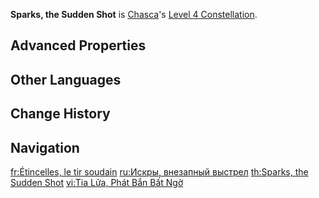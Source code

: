 {{Constellation Infobox
|image         = Constellation Sparks, the Sudden Shot.png
|character     = Chasca
|level         = 4
|description   = When the Radiant Soulseeker Shells from [[Soul Reaper's Fatal Round]] hit opponents, they will restore 1.5 Elemental Energy to Chasca, and deal AoE Elemental DMG of the corresponding Elemental Type of the Radiant Soulseeker Shells equal to 400% of Chasca's ATK. This DMG is considered Charged Attack DMG.<br>The aforementioned corresponding elemental AoE DMG effect can be triggered once each time Chasca uses Soul Reaper's Fatal Round.
|scale_att1    = 
|scale_att2    = 
|utility1      = ATK
|utility2      = 
}}
'''Sparks, the Sudden Shot''' is [[Chasca]]'s [[Level 4 Constellation]].
<!--
==Gameplay Notes==
-->
==Advanced Properties==
{{Advanced Properties
|title   = AoE DMG
|gu      = 1U
|icdtag  = none
|poise   = 20
|impulse = 2
}}
<!--
==Preview==
{Preview
|file = Sparks, the Sudden Shot Preview
}
-->
==Other Languages==
{{Other Languages
|en       = Sparks, the Sudden Shot
|zhs      = 星火，瞬息的击发
|zhs_rm   = Xīnghuǒ, Shùnxī de Jīfā
|zht      = 星火，瞬息的擊發
|zht_rm   = Xīnghuǒ, Shùnxī de Jīfā
|zh_tl    = 
|ja       = 火花・刹那のショット
|ja_rm    = Hibana - Setsunano Shotto
|ja_tl    = Sparks - The Sudden Shot
|ko       = 불꽃·신속한 사격
|ko_tl    = Sparks - Rapid Shot
|es       = Chispa: Disparo fugaz
|es_tl    = Spark: Fleeting Shot
|fr       = Étincelles, le tir soudain
|fr_tl    = Sparks, the Sudden Shot
|ru       = Искры, внезапный выстрел
|ru_tl    = Sparks, the Sudden Shot
|th       = Sparks, the Sudden Shot
|vi       = Tia Lửa, Phát Bắn Bất Ngờ
|vi_tl    = 
|de       = Der Funke, ein plötzlicher Schuss
|de_tl    = The Spark, a Sudden Shot
|id       = Sparks, the Sudden Shot
|pt       = Disparo Súbito das Faíscas
|pt_tl    = 
|tr       = Kıvılcımlar, Ani Atış
|tr_tl    = 
|it       = Le scintille, uno sparo improvviso
|it_tl    = 
}}

==Change History==
{{Change History|5.2}}

==Navigation==
{{Talent Navbox|Chasca}}

[[fr:Étincelles, le tir soudain]]
[[ru:Искры, внезапный выстрел]]
[[th:Sparks, the Sudden Shot]]
[[vi:Tia Lửa, Phát Bắn Bất Ngờ]]
